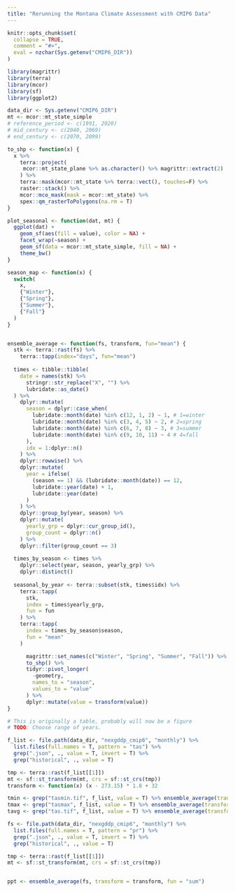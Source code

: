 ```yaml
---
title: "Rerunning the Montana Climate Assessment with CMIP6 Data"
---
```


```r
knitr::opts_chunk$set(
  collapse = TRUE,
  comment = "#>",
  eval = nzchar(Sys.getenv("CMIP6_DIR"))
)
```

```r
library(magrittr)
library(terra)
library(mcor)
library(sf)
library(ggplot2)

data_dir <- Sys.getenv("CMIP6_DIR")
mt <- mcor::mt_state_simple
# reference_period <- c(1991, 2020)
# mid_century <- c(2040, 2069)
# end_century <- c(2070, 2099)
```

```r
to_shp <- function(x) {
  x %>%
    terra::project(
     mcor::mt_state_plane %>% as.character() %>% magrittr::extract(2)
    ) %>%
    terra::mask(mcor::mt_state %>% terra::vect(), touches=F) %>%
    raster::stack() %>%
    mcor::mco_mask(mask = mcor::mt_state) %>%
    spex::qm_rasterToPolygons(na.rm = T) 
}
```

```r
plot_seasonal <- function(dat, mt) {
  ggplot(dat) + 
    geom_sf(aes(fill = value), color = NA) + 
    facet_wrap(~season) + 
    geom_sf(data = mcor::mt_state_simple, fill = NA) + 
    theme_bw()
}
```

```r
season_map <- function(x) {
  switch(
    x,
    {"Winter"},
    {"Spring"}, 
    {"Summer"}, 
    {"Fall"}
  )
}


ensemble_average <- function(fs, transform, fun="mean") {
  stk <- terra::rast(fs) %>% 
    terra::tapp(index="days", fun="mean")
  
  times <- tibble::tibble(
    date = names(stk) %>% 
      stringr::str_replace("X", "") %>% 
      lubridate::as_date()
  ) %>% 
    dplyr::mutate(
      season = dplyr::case_when(
        lubridate::month(date) %in% c(12, 1, 2) ~ 1, # 1=winter
        lubridate::month(date) %in% c(3, 4, 5) ~ 2, # 2=spring
        lubridate::month(date) %in% c(6, 7, 8) ~ 3, # 3=summer
        lubridate::month(date) %in% c(9, 10, 11) ~ 4 # 4=fall
      ), 
      idx = 1:dplyr::n()
    ) %>% 
    dplyr::rowwise() %>% 
    dplyr::mutate(
      year = ifelse(
        (season == 1) && (lubridate::month(date)) == 12, 
        lubridate::year(date) + 1,
        lubridate::year(date)
      )
    ) %>%
    dplyr::group_by(year, season) %>% 
    dplyr::mutate(
      yearly_grp = dplyr::cur_group_id(),
      group_count = dplyr::n()
    ) %>% 
    dplyr::filter(group_count == 3)
  
  times_by_season <- times %>% 
    dplyr::select(year, season, yearly_grp) %>% 
    dplyr::distinct()
  
  seasonal_by_year <- terra::subset(stk, times$idx) %>%
    terra::tapp(
      stk, 
      index = times$yearly_grp, 
      fun = fun
    ) %>% 
    terra::tapp(
      index = times_by_season$season,
      fun = "mean"
    )

      magrittr::set_names(c("Winter", "Spring", "Summer", "Fall")) %>% 
      to_shp() %>% 
      tidyr::pivot_longer(
        -geometry,
        names_to = "season", 
        values_to = "value"
      ) %>% 
      dplyr::mutate(value = transform(value))
}
```

```r
# This is originally a table, probably will now be a figure
# TODO: Choose range of years.

f_list <- file.path(data_dir, "nexgddp_cmip6", "monthly") %>% 
  list.files(full.names = T, pattern = "tas") %>% 
  grep(".json", ., value = T, invert = T) %>% 
  grep("historical", ., value = T)

tmp <- terra::rast(f_list[[1]])
mt <- sf::st_transform(mt, crs = sf::st_crs(tmp))
transform <- function(x) (x - 273.15) * 1.8 + 32

tmin <- grep("tasmin.tif", f_list, value = T) %>% ensemble_average(transform = transform)
tmax <- grep("tasmax", f_list, value = T) %>% ensemble_average(transform = transform)
tavg <- grep("tas.tif", f_list, value = T) %>% ensemble_average(transform = transform)
```
```r
fs <- file.path(data_dir, "nexgddp_cmip6", "monthly") %>% 
  list.files(full.names = T, pattern = "pr") %>% 
  grep(".json", ., value = T, invert = T) %>% 
  grep("historical", ., value = T)

tmp <- terra::rast(f_list[[1]])
mt <- sf::st_transform(mt, crs = sf::st_crs(tmp))


ppt <- ensemble_average(fs, transform = transform, fun = "sum")
```
